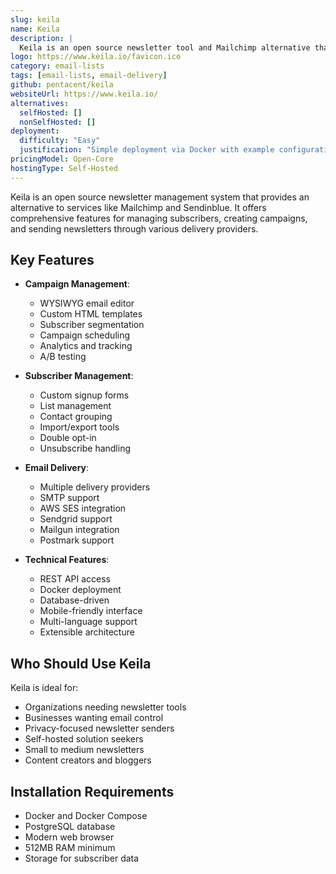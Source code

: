 ```yaml
---
slug: keila
name: Keila
description: |
  Keila is an open source newsletter tool and Mailchimp alternative that allows you to easily send campaigns and create sign-up forms, with support for multiple email delivery providers.
logo: https://www.keila.io/favicon.ico
category: email-lists
tags: [email-lists, email-delivery]
github: pentacent/keila
websiteUrl: https://www.keila.io/
alternatives:
  selfHosted: []
  nonSelfHosted: []
deployment:
  difficulty: "Easy"
  justification: "Simple deployment via Docker with example configurations provided."
pricingModel: Open-Core
hostingType: Self-Hosted
---
```


Keila is an open source newsletter management system that provides an
alternative to services like Mailchimp and Sendinblue. It offers comprehensive
features for managing subscribers, creating campaigns, and sending newsletters
through various delivery providers.

## Key Features

- **Campaign Management**:

  - WYSIWYG email editor
  - Custom HTML templates
  - Subscriber segmentation
  - Campaign scheduling
  - Analytics and tracking
  - A/B testing

- **Subscriber Management**:

  - Custom signup forms
  - List management
  - Contact grouping
  - Import/export tools
  - Double opt-in
  - Unsubscribe handling

- **Email Delivery**:

  - Multiple delivery providers
  - SMTP support
  - AWS SES integration
  - Sendgrid support
  - Mailgun integration
  - Postmark support

- **Technical Features**:
  - REST API access
  - Docker deployment
  - Database-driven
  - Mobile-friendly interface
  - Multi-language support
  - Extensible architecture

## Who Should Use Keila

Keila is ideal for:

- Organizations needing newsletter tools
- Businesses wanting email control
- Privacy-focused newsletter senders
- Self-hosted solution seekers
- Small to medium newsletters
- Content creators and bloggers

## Installation Requirements

- Docker and Docker Compose
- PostgreSQL database
- Modern web browser
- 512MB RAM minimum
- Storage for subscriber data
